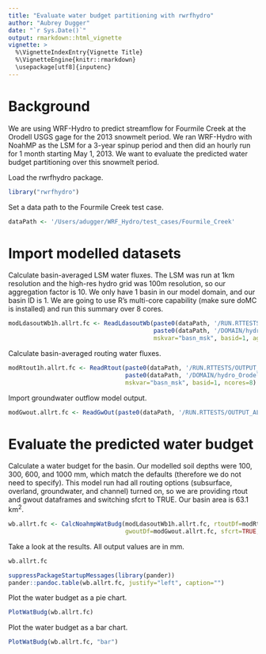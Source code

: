 ```yaml
---
title: "Evaluate water budget partitioning with rwrfhydro"
author: "Aubrey Dugger"
date: "`r Sys.Date()`"
output: rmarkdown::html_vignette
vignette: >
  %\VignetteIndexEntry{Vignette Title}
  %\VignetteEngine{knitr::rmarkdown}
  \usepackage[utf8]{inputenc}
---
```


# Background
We are using WRF-Hydro to predict streamflow for Fourmile Creek at the Orodell USGS gage for the 2013 snowmelt period. We ran WRF-Hydro with NoahMP as the LSM for a 3-year spinup period and then did an hourly run for 1 month starting May 1, 2013. We want to evaluate the predicted water budget partitioning over this snowmelt period.

Load the rwrfhydro package. 
```r
library("rwrfhydro")
```

Set a data path to the Fourmile Creek test case.
```r
dataPath <- '/Users/adugger/WRF_Hydro/test_cases/Fourmile_Creek'
```


# Import modelled datasets

Calculate basin-averaged LSM water fluxes. The LSM was run at 1km resolution and the high-res hydro grid was 100m resolution, so our aggregation factor is 10. We only have 1 basin in our model domain, and our basin ID is 1. We are going to use R's multi-core capability (make sure  doMC is installed) and run this summary over 8 cores.
```r
modLdasoutWb1h.allrt.fc <- ReadLdasoutWb(paste0(dataPath, '/RUN.RTTESTS/OUTPUT_ALLRT'), 
                                         paste0(dataPath, '/DOMAIN/hydro_OrodellBasin_100m.nc'), 
                                         mskvar="basn_msk", basid=1, aggfact=10, ncores=8)
```

Calculate basin-averaged routing water fluxes. 
```r
modRtout1h.allrt.fc <- ReadRtout(paste0(dataPath, '/RUN.RTTESTS/OUTPUT_ALLRT'), 
                                 paste0(dataPath, '/DOMAIN/hydro_OrodellBasin_100m.nc'), 
                                 mskvar="basn_msk", basid=1, ncores=8)
```

Import groundwater outflow model output.
```r
modGwout.allrt.fc <- ReadGwOut(paste0(dataPath, '/RUN.RTTESTS/OUTPUT_ALLRT/GW_outflow.txt'))
```


# Evaluate the predicted water budget 

Calculate a water budget for the basin. Our modelled soil depths were 100, 300, 600, and 1000 mm, which match the defaults (therefore we do not need to specify). This model run had all routing options (subsurface, overland, groundwater, and channel) turned on, so we are providing rtout and gwout dataframes and switching sfcrt to TRUE. Our basin area is 63.1 km<sup>2</sup>.
```r
wb.allrt.fc <- CalcNoahmpWatBudg(modLdasoutWb1h.allrt.fc, rtoutDf=modRtout1h.allrt.fc, 
                                 gwoutDf=modGwout.allrt.fc, sfcrt=TRUE, basarea=63.1)
```

Take a look at the results. All output values are in mm.
```r
wb.allrt.fc
```

```r
suppressPackageStartupMessages(library(pander))
pander::pandoc.table(wb.allrt.fc, justify="left", caption="")
```

Plot the water budget as a pie chart.
```r
PlotWatBudg(wb.allrt.fc)
```

Plot the water budget as a bar chart.
```r
PlotWatBudg(wb.allrt.fc, "bar")
```